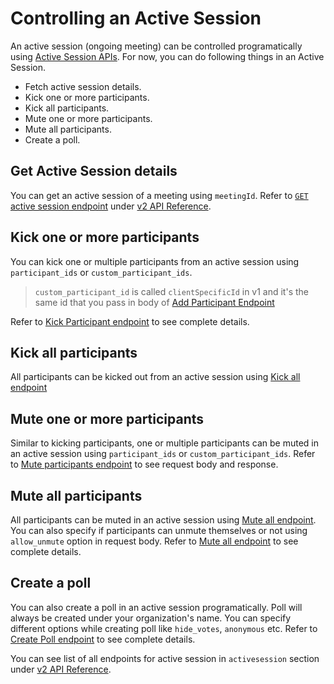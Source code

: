 # Controlling an Active Session

An active session (ongoing meeting) can be controlled programatically using [Active Session APIs](/api/v2/#/operations/GetActiveSession). For now, you can do following things in an Active Session.

- Fetch active session details.
- Kick one or more participants.
- Kick all participants.
- Mute one or more participants.
- Mute all participants.
- Create a poll.

## Get Active Session details

You can get an active session of a meeting using `meetingId`. Refer to [`GET` active session endpoint](/api/v2/#/operations/GetActiveSession) under [v2 API Reference](/api/v2/#/).

## Kick one or more participants

You can kick one or multiple participants from an active session using `participant_ids` or `custom_participant_ids`.

> `custom_participant_id` is called `clientSpecificId` in v1 and it's the same id that you pass in body of [Add Participant Endpoint](/api/#/operations/addParticipant)

Refer to [Kick Participant endpoint](/api/v2/#/operations/KickPartcipants) to see complete details.

## Kick all participants

All participants can be kicked out from an active session using [Kick all endpoint](/api/v2/#/operations/KickAllParticipants)

## Mute one or more participants

Similar to kicking participants, one or multiple participants can be muted in an active session using `participant_ids` or `custom_participant_ids`. Refer to [Mute participants endpoint](/api/v2/#/operations/MuteParticipants) to see request body and response.

## Mute all participants

All participants can be muted in an active session using [Mute all endpoint](/api/v2/#/operations/MuteAllParticipants). You can also specify if participants can unmute themselves or not using `allow_unmute` option in request body. Refer to [Mute all endpoint](/api/v2/#/operations/MuteAllParticipants) to see complete details.

## Create a poll

You can also create a poll in an active session programatically. Poll will always be created under your organization's name. You can specify different options while creating poll like `hide_votes`, `anonymous` etc. Refer to [Create Poll endpoint](/api/v2/#/operations/CreatePoll) to see complete details.

You can see list of all endpoints for active session in `activesession` section under [v2 API Reference](/api/v2).
